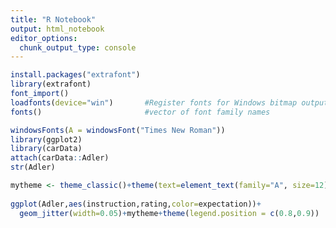 ```yaml
---
title: "R Notebook"
output: html_notebook
editor_options: 
  chunk_output_type: console
---
```

```r
install.packages("extrafont")
library(extrafont)
font_import()
loadfonts(device="win")       #Register fonts for Windows bitmap output
fonts()                       #vector of font family names

windowsFonts(A = windowsFont("Times New Roman"))
library(ggplot2)
library(carData)
attach(carData::Adler)
str(Adler)
```


```r
mytheme <- theme_classic()+theme(text=element_text(family="A", size=12))
  
ggplot(Adler,aes(instruction,rating,color=expectation))+
  geom_jitter(width=0.05)+mytheme+theme(legend.position = c(0.8,0.9))
  
```

